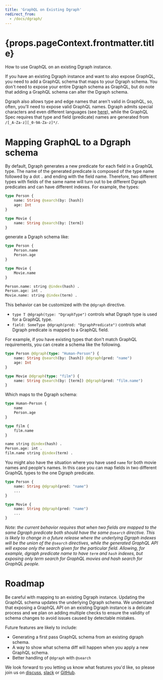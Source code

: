 ```yaml
---
title: 'GraphQL on Existing Dgraph'
redirect_from:
  - /docs/dgraph/
---
```


<h1>{props.pageContext.frontmatter.title}</h1>

How to use GraphQL on an existing Dgraph instance.

If you have an existing Dgraph instance and want to also expose GraphQL, you need to add a GraphQL schema that maps to your Dgraph schema.  You don't need to expose your entire Dgraph schema as GraphQL, but do note that adding a GraphQL schema can alter the Dgraph schema.

Dgraph also allows type and edge names that aren't valid in GraphQL, so, often, you'll need to expose valid GraphQL names. Dgraph admits special characters and even different languages (see [here](https://docs.dgraph.io/query-language/#predicate-name-rules)), while the GraphQL Spec requires that type and field (predicate) names are generated from `/[_A-Za-z][_0-9A-Za-z]*/`.

# Mapping GraphQL to a Dgraph schema

By default, Dgraph generates a new predicate for each field in a GraphQL type. The name of the generated predicate is composed of the type name followed by a dot `.` and ending with the field name. Therefore, two different types with fields of the same name will turn out to be different Dgraph predicates and can have different indexes.  For example, the types:

```graphql
type Person {
    name: String @search(by: [hash])
    age: Int
}

type Movie {
    name: String @search(by: [term])
}
```

generate a Dgraph schema like:

```graphql
type Person {
    Person.name
    Person.age
}

type Movie {
    Movie.name
}

Person.name: string @index(hash) .
Person.age: int .
Movie.name: string @index(term) .
```

This behavior can be customized with the `@dgraph` directive.  

* `type T @dgraph(type: "DgraphType")` controls what Dgraph type is used for a GraphQL type.
* `field: SomeType @dgraph(pred: "DgraphPredicate")` controls what Dgraph predicate is mapped to a GraphQL field.

For example, if you have existing types that don't match GraphQL requirements, you can create a schema like the following.

```graphql
type Person @dgraph(type: "Human-Person") {
    name: String @search(by: [hash]) @dgraph(pred: "name")
    age: Int
}

type Movie @dgraph(type: "film") {
    name: String @search(by: [term]) @dgraph(pred: "film.name")
}
```

Which maps to the Dgraph schema:

```graphql
type Human-Person {
    name
    Person.age
}

type film {
    film.name
}

name string @index(hash) .
Person.age: int .
film.name string @index(term) .
```

You might also have the situation where you have used `name` for both movie names and people's names.  In this case you can map fields in two different GraphQL types to the one Dgraph predicate.

```graphql
type Person {
    name: String @dgraph(pred: "name")
    ...
}

type Movie {
    name: String @dgraph(pred: "name")
    ...
}
```

*Note: the current behavior requires that when two fields are mapped to the same Dgraph predicate both should have the same `@search` directive.  This is likely to change in a future release where the underlying Dgraph indexes will be the union of the `@search` directives, while the generated GraphQL API will expose only the search given for the particular field.  Allowing, for example, dgraph predicate name to have `term` and `hash` indexes, but exposing only term search for GraphQL movies and hash search for GraphQL people.*

# Roadmap

Be careful with mapping to an existing Dgraph instance.  Updating the GraphQL schema updates the underlying Dgraph schema. We understand that exposing a GraphQL API on an existing Dgraph instance is a delicate process and we plan on adding multiple checks to ensure the validity of schema changes to avoid issues caused by detectable mistakes.

Future features are likely to include:

* Generating a first pass GraphQL schema from an existing dgraph schema.
* A way to show what schema diff will happen when you apply a new GraphQL schema.
* Better handling of `@dgraph` with `@search`

We look forward to you letting us know what features you'd like, so please join us on [discuss](https://discuss.dgraph.io/), [slack](https://slack.dgraph.io/) or [GitHub](https://github.com/dgraph-io/dgraph).
